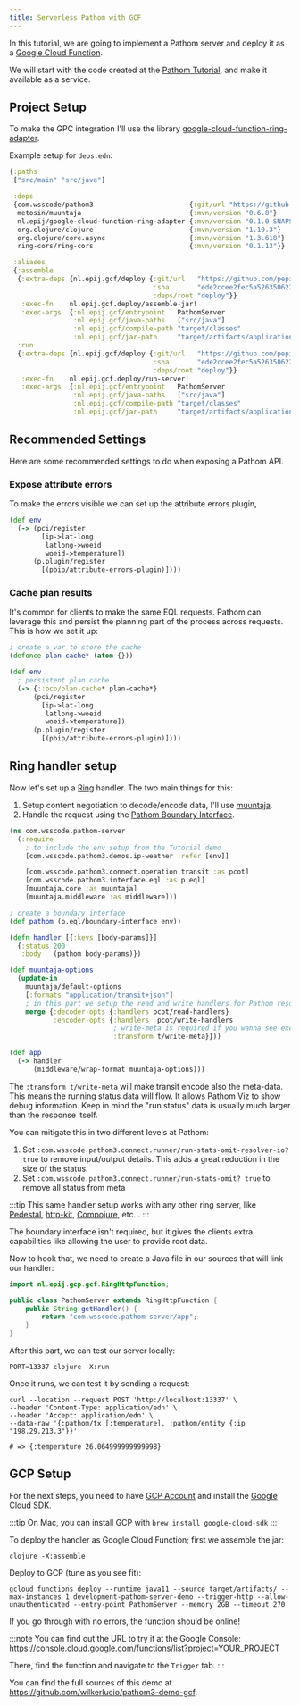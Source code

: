 ```yaml
---
title: Serverless Pathom with GCF
---
```


In this tutorial, we are going to implement a Pathom server and deploy it
as a [Google Cloud Function](https://cloud.google.com/functions).

We will start with the code created at the [Pathom Tutorial](../tutorial.mdx), and make
it available as a service.

## Project Setup

To make the GPC integration I'll use the library [google-cloud-function-ring-adapter](https://github.com/pepijn/google-cloud-function-ring-adapter).

Example setup for `deps.edn`:

```clojure
{:paths
 ["src/main" "src/java"]

 :deps
 {com.wsscode/pathom3                        {:git/url "https://github.com/wilkerlucio/pathom3" :sha "898a1b1916af01d9ab744ef0c0e9a5f5321e7860"}
  metosin/muuntaja                           {:mvn/version "0.6.8"}
  nl.epij/google-cloud-function-ring-adapter {:mvn/version "0.1.0-SNAPSHOT"}
  org.clojure/clojure                        {:mvn/version "1.10.3"}
  org.clojure/core.async                     {:mvn/version "1.3.618"}
  ring-cors/ring-cors                        {:mvn/version "0.1.13"}}

 :aliases
 {:assemble
  {:extra-deps {nl.epij.gcf/deploy {:git/url   "https://github.com/pepijn/google-cloud-function-ring-adapter"
                                    :sha       "ede2ccee2fec5a526350622f32a39fac95bb0273"
                                    :deps/root "deploy"}}
   :exec-fn    nl.epij.gcf.deploy/assemble-jar!
   :exec-args  {:nl.epij.gcf/entrypoint   PathomServer
                :nl.epij.gcf/java-paths   ["src/java"]
                :nl.epij.gcf/compile-path "target/classes"
                :nl.epij.gcf/jar-path     "target/artifacts/application.jar"}}
  :run
  {:extra-deps {nl.epij.gcf/deploy {:git/url   "https://github.com/pepijn/google-cloud-function-ring-adapter"
                                    :sha       "ede2ccee2fec5a526350622f32a39fac95bb0273"
                                    :deps/root "deploy"}}
   :exec-fn    nl.epij.gcf.deploy/run-server!
   :exec-args  {:nl.epij.gcf/entrypoint   PathomServer
                :nl.epij.gcf/java-paths   ["src/java"]
                :nl.epij.gcf/compile-path "target/classes"
                :nl.epij.gcf/jar-path     "target/artifacts/application.jar"}}}}
```

## Recommended Settings

Here are some recommended settings to do when exposing a Pathom API.

### Expose attribute errors

To make the errors visible we can set up the attribute errors plugin,

```clojure
(def env
  (-> (pci/register
        [ip->lat-long
         latlong->woeid
         woeid->temperature])
      (p.plugin/register
        [(pbip/attribute-errors-plugin)])))
```

### Cache plan results

It's common for clients to make the same EQL requests. Pathom can leverage this and
persist the planning part of the process across requests. This is how we set it up:

```clojure
; create a var to store the cache
(defonce plan-cache* (atom {}))

(def env
  ; persistent plan cache
  (-> {::pcp/plan-cache* plan-cache*}
      (pci/register
        [ip->lat-long
         latlong->woeid
         woeid->temperature])
      (p.plugin/register
        [(pbip/attribute-errors-plugin)])))
```

## Ring handler setup

Now let's set up a [Ring](https://github.com/ring-clojure/ring) handler. The two main things
for this:

1. Setup content negotiation to decode/encode data, I'll use [muuntaja](https://github.com/metosin/muuntaja).
2. Handle the request using the [Pathom Boundary Interface](../eql.mdx#boundary-interface).

```clojure
(ns com.wsscode.pathom-server
  (:require
    ; to include the env setup from the Tutorial demo
    [com.wsscode.pathom3.demos.ip-weather :refer [env]]

    [com.wsscode.pathom3.connect.operation.transit :as pcot]
    [com.wsscode.pathom3.interface.eql :as p.eql]
    [muuntaja.core :as muuntaja]
    [muuntaja.middleware :as middleware]))

; create a boundary interface
(def pathom (p.eql/boundary-interface env))

(defn handler [{:keys [body-params]}]
  {:status 200
   :body   (pathom body-params)})

(def muuntaja-options
  (update-in
    muuntaja/default-options
    [:formats "application/transit+json"]
    ; in this part we setup the read and write handlers for Pathom resolvers and mutations
    merge {:decoder-opts {:handlers pcot/read-handlers}
           :encoder-opts {:handlers  pcot/write-handlers
                          ; write-meta is required if you wanna see execution stats on Pathom Viz
                          :transform t/write-meta}}))

(def app
  (-> handler
      (middleware/wrap-format muuntaja-options)))
```

The `:transform t/write-meta` will make transit encode also the meta-data. This means the
running status data will flow. It allows Pathom Viz to show debug information.
Keep in mind the "run status" data is usually much larger than the response itself.

You can mitigate this in two different levels at Pathom:

1. Set `:com.wsscode.pathom3.connect.runner/run-stats-omit-resolver-io? true` to remove input/output details. This adds a great reduction in the size of the status.
2. Set `:com.wsscode.pathom3.connect.runner/run-stats-omit? true` to remove all status from meta

:::tip
This same handler setup works with any other ring server, like [Pedestal](http://pedestal.io/),
[http-kit](https://http-kit.github.io/), [Compojure](https://github.com/weavejester/compojure),
etc...
:::

The boundary interface isn't required, but it gives the clients extra capabilities like allowing the user to provide root data.

Now to hook that, we need to create a Java file in our sources that will link our handler:

```java
import nl.epij.gcp.gcf.RingHttpFunction;

public class PathomServer extends RingHttpFunction {
    public String getHandler() {
        return "com.wsscode.pathom-server/app";
    }
}
```

After this part, we can test our server locally:

```
PORT=13337 clojure -X:run
```

Once it runs, we can test it by sending a request:

```
curl --location --request POST 'http://localhost:13337' \
--header 'Content-Type: application/edn' \
--header 'Accept: application/edn' \
--data-raw '{:pathom/tx [:temperature], :pathom/entity {:ip "198.29.213.3"}}'

# => {:temperature 26.064999999999998}
```

## GCP Setup

For the next steps, you need to have [GCP Account](https://accounts.google.com/signin/v2/identifier?service=cloudconsole&passive=1209600&osid=1&continue=https%3A%2F%2Fconsole.cloud.google.com%2Ffreetrial%2Fsignup%2Ftos%3Fref%3Dhttps%3A%2F%2Fwww.google.com%2F&followup=https%3A%2F%2Fconsole.cloud.google.com%2Ffreetrial%2Fsignup%2Ftos%3Fref%3Dhttps%3A%2F%2Fwww.google.com%2F&flowName=GlifWebSignIn&flowEntry=ServiceLogin)
and install the [Google Cloud SDK](https://cloud.google.com/sdk/docs/install).

:::tip
On Mac, you can install GCP with `brew install google-cloud-sdk`
:::

To deploy the handler as Google Cloud Function; first we assemble the jar:

```
clojure -X:assemble
```

Deploy to GCP (tune as you see fit):

```
gcloud functions deploy --runtime java11 --source target/artifacts/ --max-instances 1 development-pathom-server-demo --trigger-http --allow-unauthenticated --entry-point PathomServer --memory 2GB --timeout 270
```

If you go through with no errors, the function should be online!

:::note
You can find out the URL to try it at the Google Console: https://console.cloud.google.com/functions/list?project=YOUR_PROJECT

There, find the function and navigate to the `Trigger` tab.
:::

You can find the full sources of this demo at https://github.com/wilkerlucio/pathom3-demo-gcf.
